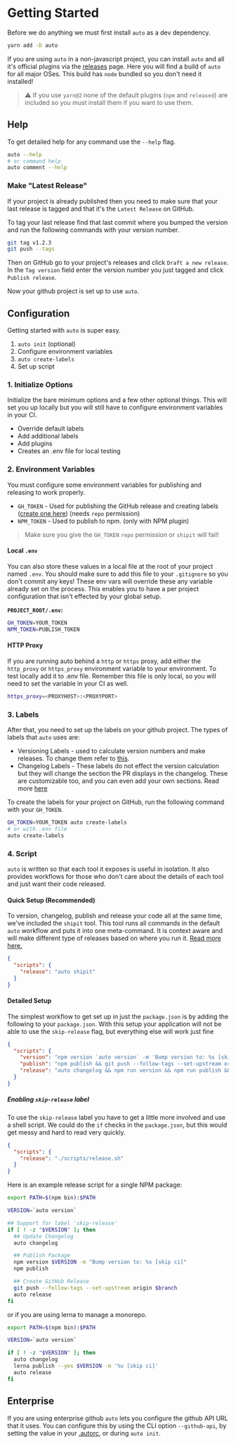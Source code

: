 # Getting Started

Before we do anything we must first install `auto` as a dev dependency.

```bash
yarn add -D auto
```

If you are using `auto` in a non-javascript project, you can install `auto` and all it's official plugins via the [releases](https://github.com/intuit/auto/releases) page. Here you will find a build of `auto` for all major OSes. This build has `node` bundled so you don't need it installed!

> :warning: If you use `yarn@2` none of the default plugins (`npm` and `released`) are included so you must install them if you want to use them.

## Help

To get detailed help for any command use the `--help` flag.

```bash
auto --help
# or command help
auto comment --help
```

### Make "Latest Release"

If your project is already published then you need to make sure that your last release is tagged and that it's the `Latest Release` on GitHub.

To tag your last release find that last commit where you bumped the version and run the following commands with your version number.

```bash
git tag v1.2.3
git push --tags
```

Then on GitHub go to your project's releases and click `Draft a new release`. In the `Tag version` field enter the version number you just tagged and click `Publish release`.

Now your github project is set up to use `auto`.

## Configuration

Getting started with `auto` is super easy.

1. `auto init` (optional)
2. Configure environment variables
3. `auto create-labels`
4. Set up script

### 1. Initialize Options

Initialize the bare minimum options and a few other optional things.
This will set you up locally but you will still have to configure environment variables in your CI.

- Override default labels
- Add additional labels
- Add plugins
- Creates an .env file for local testing

### 2. Environment Variables

You must configure some environment variables for publishing and releasing to work properly.

- `GH_TOKEN` - Used for publishing the GitHub release and creating labels ([create one here](https://github.com/settings/tokens)) (needs `repo` permission)
- `NPM_TOKEN` - Used to publish to npm. (only with NPM plugin)

> Make sure you give the `GH_TOKEN` `repo` permission or `shipit` will fail!

#### Local `.env`

You can also store these values in a local file at the root of your project named `.env`. You should make sure to add this file to your `.gitignore` so you don't commit any keys! These env vars will override these any variable already set on the process. This enables you to have a per project configuration that isn't effected by your global setup.

**`PROJECT_ROOT/.env`:**

```bash
GH_TOKEN=YOUR_TOKEN
NPM_TOKEN=PUBLISH_TOKEN
```

#### HTTP Proxy

If you are running auto behind a `http` or `https` proxy, add either the `http_proxy` or `https_proxy` environment variable to your environment. To test locally add it to .env file. Remember this file is only local, so you will need to set the variable in your CI as well.

```bash
https_proxy=<PROXYHOST>:<PROXYPORT>
```

### 3. Labels

After that, you need to set up the labels on your github project. The types of labels that `auto` uses are:

- Versioning Labels - used to calculate version numbers and make releases. To change them refer to [this](./autorc.md#versioning-labels).
- Changelog Labels - These labels do not effect the version calculation but they will change the section the PR displays in the changelog. These are customizable too, and you can even add your own sections. Read more [here](./autorc.md#changelog-titles)

To create the labels for your project on GitHub, run the following command with your `GH_TOKEN`.

```bash
GH_TOKEN=YOUR_TOKEN auto create-labels
# or with .env file
auto create-labels
```

### 4. Script

`auto` is written so that each tool it exposes is useful in isolation. It also provides workflows for those who don't care about the details of each tool and just want their code released.

#### Quick Setup (Recommended)

To version, changelog, publish and release your code all at the same time, we've included the `shipit` tool.
This tool runs all commands in the default `auto` workflow and puts it into one meta-command.
It is context aware and will make different type of releases based on where you run it.
[Read more here.](./generated/shipit.md)

```json
{
  "scripts": {
    "release": "auto shipit"
  }
}
```

#### Detailed Setup

The simplest workflow to get set up in just the `package.json` is by adding the following to your `package.json`. With this setup your application will not be able to use the `skip-release` flag, but everything else will work just fine

```json
{
  "scripts": {
    "version": "npm version `auto version` -m 'Bump version to: %s [skip ci]'",
    "publish": "npm publish && git push --follow-tags --set-upstream origin $branch",
    "release": "auto changelog && npm run version && npm run publish && auto release"
  }
}
```

##### Enabling `skip-release` label

To use the `skip-release` label you have to get a little more involved and use a shell script. We could do the `if` checks in the `package.json`, but this would get messy and hard to read very quickly.

```json
{
  "scripts": {
    "release": "./scripts/release.sh"
  }
}
```

Here is an example release script for a single NPM package:

```bash
export PATH=$(npm bin):$PATH

VERSION=`auto version`

## Support for label 'skip-release'
if [ ! -z "$VERSION" ]; then
  ## Update Changelog
  auto changelog

  ## Publish Package
  npm version $VERSION -m "Bump version to: %s [skip ci]"
  npm publish

  ## Create GitHub Release
  git push --follow-tags --set-upstream origin $branch
  auto release
fi
```

or if you are using lerna to manage a monorepo.

```bash
export PATH=$(npm bin):$PATH

VERSION=`auto version`

if [ ! -z "$VERSION" ]; then
  auto changelog
  lerna publish --yes $VERSION -m '%v [skip ci]'
  auto release
fi
```

## Enterprise

If you are using enterprise github `auto` lets you configure the github API URL that it uses. You can configure this by using the CLI option `--github-api`, by setting the value in your [.autorc](./autorc.md#githubApi), or during `auto init`.
